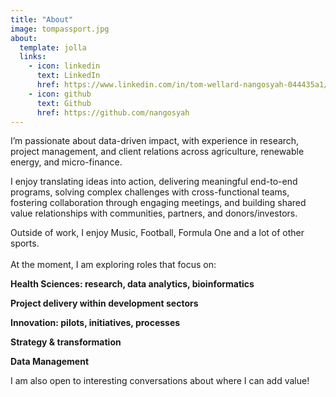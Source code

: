```yaml
---
title: "About"
image: tompassport.jpg
about:
  template: jolla
  links:
    - icon: linkedin
      text: LinkedIn
      href: https://www.linkedin.com/in/tom-wellard-nangosyah-044435a1/
    - icon: github
      text: Github
      href: https://github.com/nangosyah
---
```


I'm passionate about data-driven impact, with experience in research, project management, and client relations across agriculture, renewable energy, and micro-finance.

I enjoy translating ideas into action, delivering meaningful end-to-end programs, solving complex challenges with cross-functional teams, fostering collaboration through engaging meetings, and building shared value relationships with communities, partners, and donors/investors.

Outside of work, I enjoy Music, Football, Formula One and a lot of other sports.\
\
At the moment, I am exploring roles that focus on:

**Health Sciences: research, data analytics, bioinformatics**

**Project delivery within development sectors**

**Innovation: pilots, initiatives, processes**

**Strategy & transformation**

**Data Management**

I am also open to interesting conversations about where I can add value!\
\
\
\
